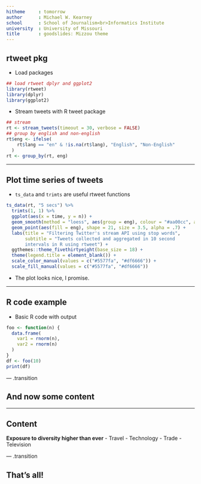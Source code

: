```yaml
---
hitheme     : tomorrow
author      : Michael W. Kearney
school      : School of Journalism<br>Informatics Institute
university  : University of Missouri
title       : goodslides: Mizzou theme
---
```


## rtweet pkg

- Load packages

```r
## load rtweet dplyr and ggplot2
library(rtweet)
library(dplyr)
library(ggplot2)
```


- Stream tweets with R tweet package

```r
## stream
rt <- stream_tweets(timeout = 30, verbose = FALSE)
## group by english and non-english
rt$eng <- ifelse(
    rt$lang == "en" & !is.na(rt$lang), "English", "Non-English"
  )
rt <- group_by(rt, eng)
```

---

## Plot time series of tweets

- `ts_data` and `trimts` are useful rtweet functions

```r
ts_data(rt, "5 secs") %>%
  trimts(1, 1) %>%
  ggplot(aes(x = time, y = n)) +
  geom_smooth(method = "loess", aes(group = eng), colour = "#aa00cc", alpha = .3) +
  geom_point(aes(fill = eng), shape = 21, size = 3.5, alpha = .7) +
  labs(title = "Filtering Twitter's stream API using stop words",
       subtitle = "Tweets collected and aggregated in 10 second
	   intervals in R using rtweet") +
  ggthemes::theme_fivethirtyeight(base_size = 18) +
  theme(legend.title = element_blank()) +
  scale_color_manual(values = c("#5577fa", "#df6666")) +
  scale_fill_manual(values = c("#5577fa", "#df6666"))
```

- The plot looks nice, I promise.


---

## R code example

- Basic R code with output

```r
foo <- function(n) {
  data.frame(
    var1 = rnorm(n),
	var2 = rnorm(n)
  )
}
df <- foo(10)
print(df)
```


--- .transition

## And now some content

---

## Content

**Exposure to diversity higher than ever**
- Travel
- Technology
- Trade
- Television

--- .transition

## That's all!

